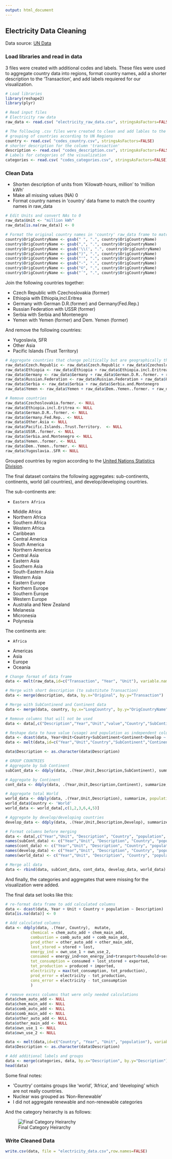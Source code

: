 ```yaml
---
output: html_document
---
```

## Electricity Data Cleaning

Data source: [UN Data](http://data.un.org/Explorer.aspx)

### Load libraries and read in data

3 files were created with additional codes and labels. These files were used to aggregate country data into regions, format country names, add a shorter description to the 'Transaction', and add labels requiered for our visualization.

```r
# Load libraries
library(reshape2)
library(plyr)

# Read input files
# Electricity raw data
raw_data <- read.csv( "electricity_raw_data.csv", stringsAsFactors=FALSE) 

# The following .csv files were created to clean and add lables to the raw data
# grouping of countries according to UN Regions
country <- read.csv( "codes_country.csv", stringsAsFactors=FALSE)             
# shorter description for the column 'transaction'
description <- read.csv( "codes_description.csv", stringsAsFactors=FALSE)
# Labels for categories of the visualization
categories <- read.csv( "codes_categories.csv", stringsAsFactors=FALSE)

```

### Clean Data

- Shorten description of units from 'Kilowatt-hours, million' to 'million kWh'
- Make all missing values (NA) 0
- Format country names in 'country' data frame to match the country names in raw_data 

``` r
# Edit Units and convert NAs to 0
raw_data$Unit <- "million kWh"
raw_data[is.na(raw_data)] <- 0

# Format the original country names in 'country' raw_data frame to match column names in raw_data
country$OrigCountryName <- gsub(" ", ".", country$OrigCountryName)
country$OrigCountryName <- gsub(",", ".", country$OrigCountryName)
country$OrigCountryName <- gsub('\\(', ".", country$OrigCountryName)
country$OrigCountryName <- gsub(")", ".", country$OrigCountryName)
country$OrigCountryName <- gsub("'", ".", country$OrigCountryName)
country$OrigCountryName <- gsub("-", ".", country$OrigCountryName)
country$OrigCountryName <- gsub("©", ".", country$OrigCountryName)
country$OrigCountryName <- gsub("´", ".", country$OrigCountryName)

```


Join the following countries together:

- Czech Republic with Czechoslovakia (former)
- Ethiopia with Ethiopia,incl.Eritrea
- Germany with German D.R.(former) and Germany(Fed.Rep.)
- Russian Federation with USSR (former)
- Serbia with Serbia and Montenegro
- Yemen with Yemen (former) and Dem. Yemen (former)

And remove the following countries:

- Yugoslavia, SFR
- Other Asia
- Pacific Islands (Trust Territory)

```r
# Aggregate countries that change politically but are geographically the same or similar to their current state
raw_data$Czech.Republic <- raw_data$Czech.Republic + raw_data$Czechoslovakia.former.
raw_data$Ethiopia <- raw_data$Ethiopia + raw_data$Ethiopia.incl.Eritrea
raw_data$Germany <- raw_data$Germany + raw_data$German.D.R..former. + raw_data$Germany.Fed.Rep..
raw_data$Russian.Federation <- raw_data$Russian.Federation + raw_data$USSR..former.
raw_data$Serbia <- raw_data$Serbia + raw_data$Serbia.and.Montenegro
raw_data$Yemen <- raw_data$Yemen + raw_data$Dem..Yemen..former. + raw_data$Yemen..former.

# Remove countries
raw_data$Czechoslovakia.former. <- NULL
raw_data$Ethiopia.incl.Eritrea <- NULL
raw_data$German.D.R..former. <- NULL
raw_data$Germany.Fed.Rep.. <- NULL
raw_data$Other.Asia <- NULL
raw_data$Pacific.Islands..Trust.Territory.  <- NULL
raw_data$USSR..former. <- NULL
raw_data$Serbia.and.Montenegro <- NULL
raw_data$Yemen..former. <- NULL
raw_data$Dem..Yemen..former. <- NULL
raw_data$Yugoslavia..SFR <- NULL

```

Grouped countries by region according to the [United Nations Statistics Division](http://unstats.un.org/unsd/methods/m49/m49regin.htm).

The final dataset contains the following aggregates: sub-continents, continents, world (all countries), and develop/developing countries.

The sub-continents are:

-     Eastern Africa
-	Middle Africa
-	Northern Africa
-	Southern Africa
-	Western Africa
-	Caribbean
-	Central America
-	South America
-	Northern America
-	Central Asia
-	Eastern Asia
-	Southern Asia
-	South-Eastern Asia
-	Western Asia
-	Eastern Europe
-	Northern Europe
-	Southern Europe
-	Western Europe
-	Australia and New Zealand
-	Melanesia
-	Micronesia
-	Polynesia

The continents are:

-     Africa
-	Americas
-	Asia
-	Europe
-	Oceania


```r
# Change format of data frame 
data <- melt(raw_data,id=c("Transaction", "Year", "Unit"), variable.name = "LongCountry")

# Merge with short description (to substitute Transaction)
data <- merge(description, data, by.x="Original", by.y="Transaction")

# Merge with SubContinend and Continent data
data <- merge(data, country, by.x="LongCountry", by.y="OrigCountryName")

# Remove columns that will not be used
data <- data[,c("Description","Year","Unit","value","Country","SubContinent","Continent","Develop")]

# Reshape data to have value (usage) and population as independent columns
data <- dcast(data, Year+Unit+Country+SubContinent+Continent+Develop ~ Description, sum)
data <- melt(data,id=c("Year","Unit","Country","SubContinent","Continent","Develop", "population"), variable.name = "Description")

data$Description <- as.character(data$Description)

# GROUP COUNTRIES
# Aggregate by Sub Continent
subCont_data <- ddply(data, .(Year,Unit,Description,SubContinent), summarize, population = sum(population), value=sum(value))

# Aggregate by Continent
cont_data <- ddply(data, .(Year,Unit,Description,Continent), summarize, population = sum(population), value=sum(value))

# Aggregate total World
world_data <- ddply(data, .(Year,Unit,Description), summarize, population = sum(population), value=sum(value))
world_data$Country <- 'World'
world_data <- world_data[,c(1,2,3,6,4,5)]

# Aggregate by develop/developing countries
develop_data <- ddply(data, .(Year,Unit,Description,Develop), summarize, population = sum(population), value=sum(value))

# Format columns before merging
data <- data[,c("Year","Unit", "Description", "Country", "population", "value")]
names(subCont_data) <- c("Year","Unit", "Description", "Country", "population", "value")
names(cont_data) <- c("Year","Unit", "Description", "Country", "population", "value")
names(develop_data) <- c("Year","Unit", "Description", "Country", "population", "value")
names(world_data) <- c("Year","Unit", "Description", "Country", "population", "value")

# Merge all data
data <- rbind(data, subCont_data, cont_data, develop_data, world_data)

```

And finally, the categories and aggregates that were missing for the visualization were added.

The final data set looks like this:

```r
# re-format data frame to add calculated columns
data <- dcast(data, Year + Unit + Country + population ~ Description)
data[is.na(data)] <- 0

# Add calculated columns
data <- ddply(data, .(Year, Country),  mutate, 
           chemical = chem_auto_add + chem_main_add,
           combustion = comb_auto_add + comb_main_add,
           prod_other = other_auto_add + other_main_add,
           lost_stored = stored + lost,
           energy_ind = own_use_1 + own_use_2,
           consumed = energy_ind+non_energy_ind+transport+household+services+agri+cons_other,
           tot_consumption = consumed + lost_stored + exported,
           tot_production = produced + imported,
           electricity = max(tot_consumption, tot_production),
           prod_error = electricity - tot_production,
           cons_error = electricity - tot_consumption
           )

# remove excess columns that were only needed calculations
data$chem_auto_add <- NULL
data$chem_main_add <- NULL
data$comb_auto_add <- NULL
data$comb_main_add <- NULL
data$other_auto_add <- NULL
data$other_main_add <- NULL
data$own_use_1 <- NULL
data$own_use_2 <- NULL

data <- melt(data,id=c("Country", "Year", "Unit", "population"), variable.name = "Description")
data$Description <- as.character(data$Description)

# Add additional labels and groups
data <- merge(categories, data, by.x="Description", by.y="Description")
head(data)

```

Some final notes:

- 'Country' contains groups like 'world', 'Africa', and 'developing' which are not really countries.
- Nuclear was grouped as 'Non-Renewable'
- I did not aggregate renewable and non-renewable categories

And the category heirarchy is as follows:

![Final Category Heirarchy](CatHeir2.png)

### Write Cleaned Data

```r
write.csv(data, file = "electricity_data.csv",row.names=FALSE)
```